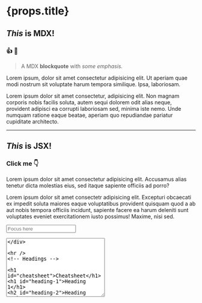
<h1>{props.title}</h1>

<!-- MDX -->

## _This_ is MDX!

### :+1: :heartbeat:

> A MDX **blockquote** with _some emphasis._

Lorem ipsum, dolor sit amet consectetur adipisicing elit. Ut aperiam quae modi nostrum sit voluptate harum tempora similique. Ipsa, laboriosam.

Lorem ipsum dolor sit amet consectetur, adipisicing elit. Non magnam corporis nobis facilis soluta, autem sequi dolorem odit alias neque, provident adipisci ea corrupti laboriosam sed, minima iste nemo. Unde numquam ratione eaque beatae, aperiam quo repudiandae pariatur cupiditate architecto.

---

<!-- JSX -->

<h2 className='text-primary' style={{ fontWeight: 'bold' }}>
  <em>This</em> is JSX!
</h2>

<h3 className='text-primary '>Click me 👇</h3>

<Counter2 />

<p className='text-primary'>
  Lorem ipsum dolor sit amet consectetur adipisicing elit. Accusamus alias
  tenetur dicta molestias eius, sed itaque sapiente officiis ad porro?
</p>
<p className='text-primary'>
  Lorem ipsum dolor sit amet consectetr adipisicing elit. Excepturi obcaecati ex
  impedit soluta maiores eaque voluptatibus provident quisquam quod a ab aut
  nobis tempora officiis incidunt, sapiente facere ea harum deleniti sunt
  voluptates eveniet exercitationem iusto possimus! Maxime, nisi sed.
</p>

<input
  type='number'
  aria-label='input1'
  className='border-2 border-gray-700 rounded focus:border-primary my-2 p-1'
  placeholder='Focus here'
/>

<div>
  <textarea
    className='border-2 border-gray-700 rounded focus:border-primary my-2 p-1 resize max-w-full'
    aria-label='input2'
    cols='30'
    rows='10'
    placeholder='Resize me'
  />
</div>

---

<!-- Headings -->

# Cheatsheet

# Heading 1

## Heading 2

### Heading 3

#### Heading 4

##### Heading 5

###### Heading 6

<!-- Italics -->

_This text_ is italic

_This text_ is italic

<!-- Strong -->

**This text** is italic

**This text** is italic

<!-- Strikethrough -->

~~This text~~ is strikethrough

<!-- Horizontal Rule -->

---

<!-- Blockquote -->

> This is a quote

<!-- Links -->

[Github Repo for this project](https://github.com/ZachScroggins/next-mdx)

[My Github profile](https://github.com/ZachScroggins)

<!-- UL -->

- Item 1
- Item 2
- Item 3
  - Nested Item 1
  - Nested Item 2

<!-- OL -->

1. Item 1
1. Item 2
1. Item 3

<!-- Inline Code Block -->

`<p>This is a paragraph</p>`

<!-- Images -->

![Markdown Logo](https://markdown-here.com/img/icon256.png)

<!-- Github Markdown -->

<!-- Code Blocks -->

```bash
  npm install

  npm start
```

```javascript
function add(num1, num2) {
  return num1 + num2;
}
```

```python
  def add(num1, num2):
    return num1 + num2
```

<!-- Tables -->

| Name     | Email          |
| -------- | -------------- |
| John Doe | john@gmail.com |
| Jane Doe | jane@gmail.com |

<!-- Task List -->

<!--

- [x] Task 1
- [x] Task 2
- [ ] Task 3

-->

---

